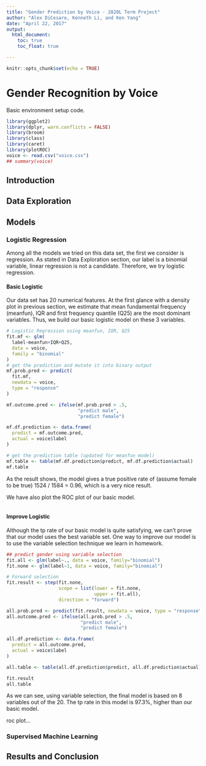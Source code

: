 ```yaml
---
title: "Gender Prediction by Voice - 2820L Term Project"
author: "Alex DiCesare, Kenneth Li, and Ken Yang"
date: "April 22, 2017"
output: 
  html_document:
    toc: true
    toc_float: true

---
```


```r
knitr::opts_chunk$set(echo = TRUE)
```



# Gender Recognition by Voice

Basic environment setup code.
```r
library(ggplot2)
library(dplyr, warn.conflicts = FALSE)
library(broom)
library(class)
library(caret)
library(plotROC)
voice <- read.csv("voice.csv")
## summary(voice)
```

## Introduction 

## Data Exploration

## Models

### Logistic Regression
Among all the models we tried on this data set, the first we consider is regression. As stated in Data Exploration section, our label is a binomial variable, linear regression is not a candidate.
Therefore, we try logistic regression. 

#### Basic Logistic
Our data set has 20 numerical features. At the first glance with a density plot in previous section, we estimate that mean fundamental frequency (meanfun), IQR and first frequency quantile (Q25) are the most dominant variables. Thus, we build our basic logistic model on these 3 variables.

```r
# Logistic Regression using meanfun, IQR, Q25
fit.mf <- glm(
  label~meanfun+IQR+Q25, 
  data = voice, 
  family = "binomial"
)
# get the prediction and mutate it into binary output
mf.prob.pred <- predict(
  fit.mf, 
  newdata = voice, 
  type = "response"
)

mf.outcome.pred <- ifelse(mf.prob.pred > .5, 
                          "predict male", 
                          "predict female")

mf.df.prediction <- data.frame(
  predict = mf.outcome.pred,
  actual = voice$label
)

# get the prediction table (updated for meanfun model)
mf.table <- table(mf.df.prediction$predict, mf.df.prediction$actual)
mf.table
```

As the result shows, the model gives a true positive rate of (assume female to be true) 1524 / 1584 = 0.96, which is a very nice result. 

We have also plot the ROC plot of our basic model.
```r

```


#### Improve Logistic
Although the tp rate of our basic model is quite satisfying, we can't prove that our model uses the best variable set. One way to improve our model is to use the variable selection technique we learn in homework. 

```r
## predict gender using variable selection
fit.all <- glm(label~., data = voice, family="binomial")
fit.none <- glm(label~1, data = voice, family="binomial")

# Forward selection
fit.result <- step(fit.none, 
                   scope = list(lower = fit.none,
                                upper = fit.all),
                   direction = "forward")

all.prob.pred <- predict(fit.result, newdata = voice, type = "response")
all.outcome.pred <- ifelse(all.prob.pred > .5, 
                           "predict male", 
                           "predict female")

all.df.prediction <- data.frame(
  predict = all.outcome.pred,
  actual = voice$label
)

all.table <- table(all.df.prediction$predict, all.df.prediction$actual)
```

```r
fit.result
all.table
```
As we can see, using variable selection, the final model is based on 8 variables out of the 20. The tp rate in this model is 97.3%, higher than our basic model.

roc plot...

### Supervised Machine Learning 




## Results and Conclusion







